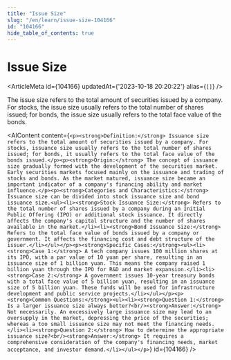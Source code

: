 ```yaml
---
title: "Issue Size"
slug: "/en/learn/issue-size-104166"
id: "104166"
hide_table_of_contents: true
---
```



# Issue Size

<ArticleMeta id={104166} updatedAt={'2023-10-18 20:20:22'} alias={`[]`} />
<div className='border-solid border-b border-t-0 my-4 border-[var(--ifm-color-gray-300)]' />

The issue size refers to the total amount of securities issued by a company. For stocks, the issue size usually refers to the total number of shares issued; for bonds, the issue size usually refers to the total face value of the bonds.

<AIContent content={`<p><strong>Definition:</strong> Issuance size refers to the total amount of securities issued by a company. For stocks, issuance size usually refers to the total number of shares issued; for bonds, it usually refers to the total face value of the bonds issued.</p><p><strong>Origin:</strong> The concept of issuance size gradually formed with the development of the securities market. Early securities markets focused mainly on the issuance and trading of stocks and bonds. As the market matured, issuance size became an important indicator of a company's financing ability and market influence.</p><p><strong>Categories and Characteristics:</strong> Issuance size can be divided into stock issuance size and bond issuance size.<ul><li><strong>Stock Issuance Size:</strong> Refers to the total number of shares issued by a company during an Initial Public Offering (IPO) or additional stock issuance. It directly affects the company's capital structure and the number of shares available in the market.</li><li><strong>Bond Issuance Size:</strong> Refers to the total face value of bonds issued by a company or government. It affects the financing cost and debt structure of the issuer.</li></ul></p><p><strong>Specific Cases:</strong><ul><li><strong>Case 1:</strong> A tech company issues 100 million shares at its IPO, with a par value of 10 yuan per share, resulting in an issuance size of 1 billion yuan. This means the company raised 1 billion yuan through the IPO for R&D and market expansion.</li><li><strong>Case 2:</strong> A government issues 10-year treasury bonds with a total face value of 5 billion yuan, resulting in an issuance size of 5 billion yuan. These funds will be used for infrastructure development and public service projects.</li></ul></p><p><strong>Common Questions:</strong><ul><li><strong>Question 1:</strong> Is a larger issuance size always better?<br/><strong>Answer:</strong> Not necessarily. An excessively large issuance size may lead to an oversupply in the market, depressing the price of the securities; whereas a too small issuance size may not meet the financing needs.</li><li><strong>Question 2:</strong> How to determine the appropriate issuance size?<br/><strong>Answer:</strong> It requires a comprehensive consideration of the company's financing needs, market acceptance, and investor demand.</li></ul></p>`} id={104166} />
